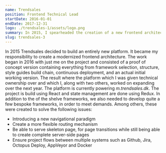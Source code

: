 ```yaml
---
name: Trendsales
position: Frontend Technical Lead
startDate: 2016-01-01
endDate: 2017-12-31
logo: ./trendsales-1/assets/logo.png
summary: In 2015, I spearheaded the creation of a new frontend architecture for Trendsales, leading to the development of m.trendsales.dk, using React and Redux, and devising bespoke frameworks for navigation, flexible routing, skeleton page transitions, and integrating workflows across systems like Github, Jira, Octopus Deploy, AppVeyor, and Docker.
slug: trendsales-3
---
```


In 2015 Trendsales decided to build an entirely new platform. It became my responsibility to create a modernized frontend architecture. The work began in 2016 with just me on the project and consisted of a proof of concept version containing everything from framework selection, structure, style guides build chain, continuous deployment, and an actual initial working version. The result where the platform which I was given technical ownership over and which I, along with two others, worked on expanding over the next year. The platform is currently powering _m.trendsales.dk_. The project is build using React and state management are done using Redux. In addition to the of the shelve frameworks, we also needed to develop quite a few bespoke frameworks, in order to meet demands. Among others, these were created to solve the following issues:

- Introducing a new navigational paradigm
- Create a more flexible routing mechanism
- Be able to serve skeleton page, for page transitions while still being able to create complete server-side pages
- Ensure project flows between multiple systems such as Github, Jira, Octopus Deploy, AppVeyor and Docker
